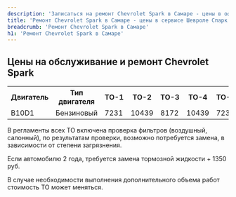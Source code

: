 ```yaml
---
description: 'Записаться на ремонт Chevrolet Spark в Самаре - цены в официальном сервисе по Шевроле Спарк'
title: 'Ремонт Chevrolet Spark в Самаре - цены в сервисе Шевроле Спарк'
breadcrumb: 'Ремонт Chevrolet Spark в Самаре'
h1: 'Ремонт Chevrolet Spark в Самаре'
---
```

<h2 style="margin-bottom: 18px;">Цены на обслуживание и ремонт Chevrolet Spark</h2>
<table class="actionTable">
<tbody>
<tr>
	<th>
		 Двигатель
	</th>
	<th>
		 Тип двигателя
	</th>
	<th>
		 ТО-1
	</th>
	<th>
		 ТО-2
	</th>
	<th>
		 ТО-3
	</th>
	<th>
		 ТО-4
	</th>
	<th>
		 ТО-5
	</th>
	<th>
		 ТО-6
	</th>
	<th>
		 ТО-7
	</th>
	<th>
		 ТО-8
	</th>
	<th>
		 ТО-9
	</th>
</tr>
<tr>
	<td>
		 B10D1
	</td>
	<td>
		 Бензиновый
	</td>
	<td>
		 7231
	</td>
	<td>
		 10439
	</td>
	<td>
		 8172
	</td>
	<td>
		 10439
	</td>
	<td>
		 7231
	</td>
	<td>
		 10439
	</td>
	<td>
		 8172
	</td>
	<td>
		 10439
	</td>
	<td>
		 7231
	</td>
</tr>
</tbody>
</table>
<p>
	 В регламенты всех ТО включена проверка фильтров (воздушный, салонный), по результатам проверки, возможно потребуется замена, в зависимости от степени загрязнения.
</p>
<p>
	 Если автомобилю 2 года, требуется замена тормозной жидкости + 1350 руб.
</p>
<p>
	 В случае необходимости выполнения дополнительного объема работ стоимость ТО может меняться.
</p>